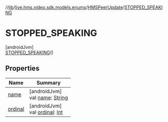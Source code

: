 //[lib](../../../../index)/[live.hms.video.sdk.models.enums](../../index)/[HMSPeerUpdate](../index)/[STOPPED_SPEAKING](index)

# STOPPED_SPEAKING

[androidJvm]\
[STOPPED_SPEAKING](index)()

## Properties

| Name               | Summary                                                                                                              |
| ------------------ | -------------------------------------------------------------------------------------------------------------------- |
| [name](name)       | [androidJvm]<br />val [name](name): [String](https://kotlinlang.org/api/latest/jvm/stdlib/kotlin/-string/index.html) |
| [ordinal](ordinal) | [androidJvm]<br />val [ordinal](ordinal): [Int](https://kotlinlang.org/api/latest/jvm/stdlib/kotlin/-int/index.html) |
